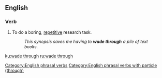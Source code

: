 ==English==

===Verb===
{{head|en|verb|head=[[wade]] [[through]]}}

# To do a boring, [[repetitive]] research task.
#: ''This synopsis saves me having to '''wade through''' a pile of text books.''

[[Category:English phrasal verbs]]
[[Category:English phrasal verbs with particle (through)]]

[[ku:wade through]]
[[ru:wade through]]